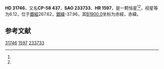 {{Starbox begin
| name = HD 31746
}}
{{Starbox observe
| epoch = [[J2000.0|J2000.0]]
| constell = {{星座名待查}}<ref name=SIMBAD>{{cite web
 | url=http://simbad.u-strasbg.fr/simbad/sim-id?Ident=HR+1597
 | title =Pulsating variable Star
 | publisher=Centre de Données astronomiques de Strasbourg
 | work=SIMBAD
 | accessdate=2012-07-13}}</ref><ref name=DATA>{{cite web
 | url=http://vizier.u-strasbg.fr/viz-bin/VizieR-5?-out.add=.&-source=5050&-corr=PK=HR&-out.max=9999&HR=1597
 | title=VizieR Detailed Page
 | accessdate=2012-07-13
 | archive-date=2016-03-05
 | archive-url=https://web.archive.org/web/20160305195410/http://vizier.u-strasbg.fr/viz-bin/VizieR-5?-out.add=.&-source=5050&-corr=PK=HR&-out.max=9999&HR=1597
 | dead-url=no
 }}</ref>
| 星官 = 
| ra = {{RA|4|54|53}}<ref name=SIMBAD /><ref name=DATA />
| dec = {{DEC|-58|32|50}}<ref name=SIMBAD /><ref name=DATA />
| appmag_v = 6.12<ref name=SIMBAD /><ref name=DATA />
}}
{{Starbox character
| class = F3V<ref name=SIMBAD /><ref name=DATA />
| b-v = 0.44<ref name=SIMBAD /><ref name=DATA />
| u-b = -0.06<ref name=SIMBAD /><ref name=DATA />
| r-i = <ref name=SIMBAD /><ref name=DATA />
| variable = 
}}
{{Starbox astrometry
| radial_v = -0.06
| prop_mo_ra = 22
| parallax = 
| p_error = 
}}
{{Starbox catalog
| names =CP-58 437，[[SAO星表|SAO]] 233733，[[HD星表|HD]] 31746，[[HR星表|HR]] 1597}}
{{Starbox reference |Simbad=HR+1597}}
{{Starbox end}}

'''HD 31746'''，又名'''CP-58 437'''，'''SAO 233733'''、'''HR 1597'''，是一颗恒星<ref name=SIMBAD /><ref name=DATA />，视星等为6.12，位于[[銀道座標系|銀經]]267.62，[[銀道座標系|銀緯]]-37.96，其[[B1900.0|B1900.0]]坐标为赤經{{RA|4|53|14.5}}，赤緯{{DEC|-58|-37.96|27}}。

== 参考文献 ==
{{reflist}}

{{star-stub}}

[[Category:HD和HDE天體|31746]]
[[Category:HR天體|1597]]
[[Category:SAO天體|233733]]